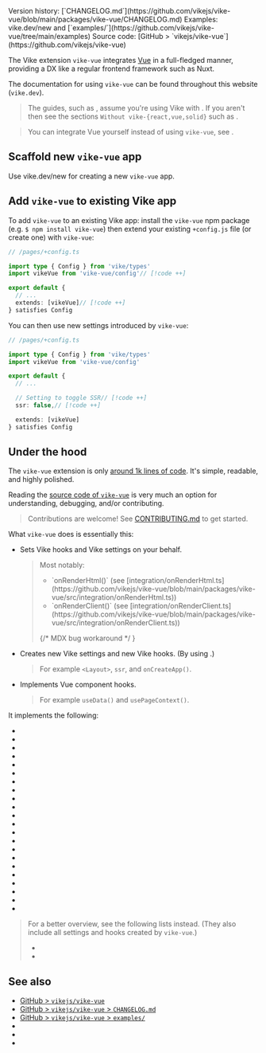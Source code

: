 
<PageHeader>
Version history: [`CHANGELOG.md`](https://github.com/vikejs/vike-vue/blob/main/packages/vike-vue/CHANGELOG.md)  
Examples: <Link href="/new">vike.dev/new</Link> and [`examples/`](https://github.com/vikejs/vike-vue/tree/main/examples)  
Source code: [GitHub > `vikejs/vike-vue`](https://github.com/vikejs/vike-vue)  
</PageHeader>

The <Link href="/extensions">Vike extension</Link> `vike-vue` integrates [Vue](https://vuejs.org) in a full-fledged manner, providing a DX like a regular frontend framework such as Nuxt.

The documentation for using `vike-vue` can be found throughout this website (`vike.dev`).

> The guides, such as <Link href="/data-fetching" />, assume you're using Vike with <UiFrameworkExtension name noLink comma />. If you aren't then see the sections `Without vike-{react,vue,solid}` such as <Link href="/useData#without-vike-react-vue-solid" />.

> You can integrate Vue yourself instead of using `vike-vue`, see <Link href="/vue#custom-integration" />.


## Scaffold new `vike-vue` app

Use <Link href="/new">vike.dev/new</Link> for creating a new `vike-vue` app.


## Add `vike-vue` to existing Vike app

To add `vike-vue` to an existing Vike app: install the `vike-vue` npm package (e.g. `$ npm install vike-vue`) then extend your existing `+config.js` file (or create one) with `vike-vue`:

```ts
// /pages/+config.ts

import type { Config } from 'vike/types'
import vikeVue from 'vike-vue/config'// [!code ++]

export default {
  // ...
  extends: [vikeVue]// [!code ++]
} satisfies Config
```

You can then use <Link href="#under-the-hood">new settings introduced by `vike-vue`</Link>:

```ts
// /pages/+config.ts

import type { Config } from 'vike/types'
import vikeVue from 'vike-vue/config'

export default {
  // ...

  // Setting to toggle SSR// [!code ++]
  ssr: false,// [!code ++]

  extends: [vikeVue]
} satisfies Config
```


## Under the hood

The `vike-vue` extension is only [around 1k lines of code](https://gist.github.com/brillout/b4b2a2547a9b8111f9c3fc8cb5e7bafd).
It's simple, readable, and highly polished.

Reading the [source code of `vike-vue`](https://github.com/vikejs/vike-vue) is very much an option for understanding, debugging, and/or contributing.

> Contributions are welcome! See [CONTRIBUTING.md](https://github.com/vikejs/vike-vue/blob/main/CONTRIBUTING.md) to get started.

What `vike-vue` does is essentially this:
- Sets <Link href="/hooks">Vike hooks</Link> and <Link href="/settings">Vike settings</Link> on your behalf.
  > Most notably:
  > - <Link href="/onRenderHtml">`onRenderHtml()`</Link>
  >   (see [integration/onRenderHtml.ts](https://github.com/vikejs/vike-vue/blob/main/packages/vike-vue/src/integration/onRenderHtml.ts))
  > - <Link href="/onRenderClient">`onRenderClient()`</Link>
  >   (see [integration/onRenderClient.ts](https://github.com/vikejs/vike-vue/blob/main/packages/vike-vue/src/integration/onRenderClient.ts))
  > <p/> {/* MDX bug workaround */ }
- Creates new Vike settings and new Vike hooks. (By using <Link href="/meta" />.)
  > For example <Link href="/Layout">`<Layout>`</Link>, <Link href="/ssr">`ssr`</Link>, and <Link href="/onCreateApp">`onCreateApp()`</Link>.
- Implements Vue component hooks.
  > For example <Link href="/useData">`useData()`</Link> and <Link href="/usePageContext">`usePageContext()`</Link>.

It implements the following:

- <Link noBreadcrumb href="/useData" />
- <Link noBreadcrumb href="/usePageContext" />
- <Link noBreadcrumb href="/Layout" />
- <Link noBreadcrumb href="/ssr" />
- <Link noBreadcrumb href="/stream" />
- <Link noBreadcrumb href="/clientOnly" />
- <Link noBreadcrumb href="/onCreateApp" />
- <Link noBreadcrumb href="/onBeforeRenderHtml" />
- <Link noBreadcrumb href="/onAfterRenderHtml" />
- <Link noBreadcrumb href="/onBeforeRenderClient" />
- <Link noBreadcrumb href="/onAfterRenderClient" />
- <Link noBreadcrumb href="/Head" />
- <Link noBreadcrumb href="/title" />
- <Link noBreadcrumb href="/description" />
- <Link noBreadcrumb href="/image" />
- <Link noBreadcrumb href="/favicon" />
- <Link noBreadcrumb href="/viewport" />
- <Link noBreadcrumb href="/lang" />
- <Link noBreadcrumb href="/htmlAttributes" />
- <Link noBreadcrumb href="/bodyAttributes" />
- <Link noBreadcrumb href="/bodyHtmlBegin" />
- <Link noBreadcrumb href="/bodyHtmlEnd" />


> For a better overview, see the following lists instead. (They also include all settings and hooks created by `vike-vue`.)
> - <Link href="/settings" />
> - <Link href="/hooks" />


## See also

- [GitHub > `vikejs/vike-vue`](https://github.com/vikejs/vike-vue)
- [GitHub > `vikejs/vike-vue` > `CHANGELOG.md`](https://github.com/vikejs/vike-vue/blob/main/packages/vike-vue/CHANGELOG.md)
- [GitHub > `vikejs/vike-vue` > `examples/`](https://github.com/vikejs/vike-vue/tree/main/examples)
- <Link href="/vue" />
- <Link href="/vike-react" />
- <Link href="/vike-solid" />
